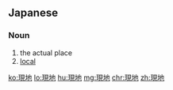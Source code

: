 ==Japanese==
{{ja-kanjitab|げん|ち}}

===Noun===
{{ja-noun|げんち}}

# the actual place
# [[local]]

[[ko:現地]]
[[lo:現地]]
[[hu:現地]]
[[mg:現地]]
[[chr:現地]]
[[zh:現地]]